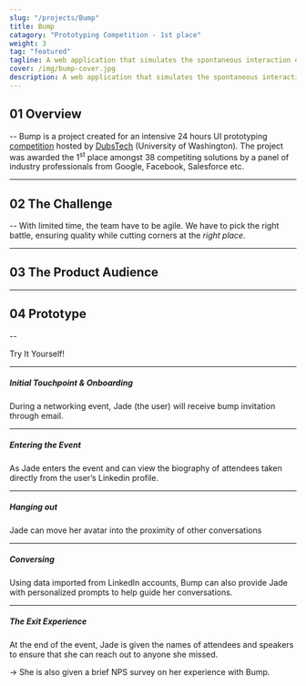 ```yaml
---
slug: "/projects/Bump"
title: Bump
catagory: "Prototyping Competition - 1st place"
weight: 3
tag: "featured"
tagline: A web application that simulates the spontaneous interaction of real life networking events virtually.
cover: /img/bump-cover.jpg
description: A web application that simulates the spontaneous interaction of real life networking events virtually.
---
```


## 01 Overview

-- Bump is a project created for an intensive 24 hours UI prototyping [competition](https://www.protothon.info/) hosted by [DubsTech](https://dubstech.org/) (University of Washington). The project was awarded the 1<sup>st</sup> place amongst 38 competiting solutions by a panel of industry professionals from Google, Facebook, Salesforce etc.

<ProjectInfo>
  <ProjectInfoItem
    fieldName="My Role"
    value="UX/UI Design, Prototyping, Visual Design"
  />
  <ProjectInfoItem fieldName="Project Scope" value="24 hours Competition" />
  <ProjectInfoItem fieldName="Tools" value="Figma, p5js" />
  <ProjectInfoItem
    fieldName="Team"
    value="David Mai, Sophia Wang, Alvin Leung"
  />
</ProjectInfo>

---

## 02 The Challenge

-- With limited time, the team have to be agile. We have to pick the right battle, ensuring quality while cutting corners at the _right place_.

---

## 03 The Product Audience

<FullImage src="/img/bump/target-customer.jpg" alt="target customer" />
<FullImage src="/img/bump/user-persona.jpg" alt="user persona" />

---

## 04 Prototype

--

<ResourceLink url="https://pivot.caseit.org">Try It Yourself!</ResourceLink>

---

##### Initial Touchpoint & Onboarding

During a networking event, Jade (the user) will receive bump invitation through email.

<InterfaceDemo
  url="https://www.sfu.ca/~kkl64/videos/bump/discover_onboarding.mov"
  noPadding
/>

---

##### Entering the Event

As Jade enters the event and can view the biography of attendees taken directly from the user’s Linkedin profile.

<InterfaceDemo
  url="https://www.sfu.ca/~kkl64/videos/bump/enter_event.mov"
  noPadding
/>

---

##### Hanging out

Jade can move her avatar into the proximity of other conversations

<InterfaceDemo
  url="https://www.sfu.ca/~kkl64/videos/bump/join_conversation.mov"
  noPadding
/>

---

##### Conversing

Using data imported from Linkedln accounts, Bump can also provide Jade with personalized prompts to help guide her conversations.

<InterfaceDemo
  url="https://www.sfu.ca/~kkl64/videos/bump/suggested_prompts.mov"
  noPadding
/>

---

##### The Exit Experience

At the end of the event, Jade is given the names of attendees and speakers to ensure that she can reach out to anyone she missed.

-> She is also given a brief NPS survey on her experience with Bump.

<InterfaceDemo url="https://www.sfu.ca/~kkl64/videos/bump/exit.mov" noPadding />
